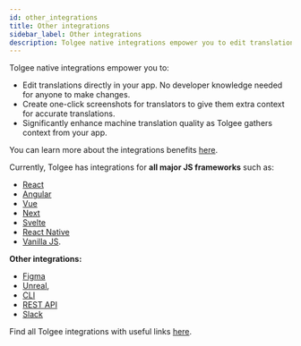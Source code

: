 ```yaml
---
id: other_integrations
title: Other integrations
sidebar_label: Other integrations
description: Tolgee native integrations empower you to edit translations directly in your app, create one-click screenshots or enhance machine translation quality
---
```


Tolgee native integrations empower you to:

- Edit translations directly in your app. No developer knowledge needed for anyone to make changes.
- Create one-click screenshots for translators to give them extra context for accurate translations.
- Significantly enhance machine translation quality as Tolgee gathers context from your app.

You can learn more about the integrations benefits [here](https://tolgee.io/features/dev-tools).

Currently, Tolgee has integrations for **all major JS frameworks** such as:

- [React](/js-sdk/integrations/react/installation)
- [Angular](/js-sdk/integrations/angular/installation)
- [Vue](/js-sdk/integrations/vue/installation)
- [Next](/js-sdk/integrations/react/next/introduction)
- [Svelte](/js-sdk/integrations/svelte/installation)
- [React Native](/js-sdk/integrations/react/react_native)
- [Vanilla JS](/js-sdk/integrations/vanilla/installation).

**Other integrations:**

- [Figma](/platform/integrations/figma_plugin/setup)
- [Unreal](/platform/integrations/unreal_plugin/setup),
- [CLI](https://tolgee.io/tolgee-cli)
- [REST API](/api)
- [Slack](/platform/integrations/slack_integration/setup)

Find all Tolgee integrations with useful links [here](https://tolgee.io/integrations).
